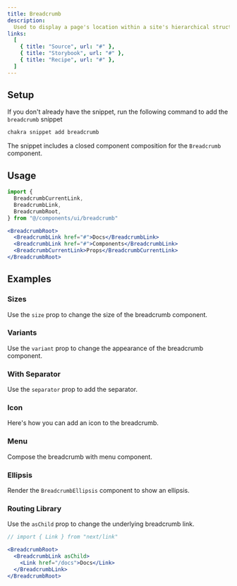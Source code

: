 ```yaml
---
title: Breadcrumb
description:
  Used to display a page's location within a site's hierarchical structure
links:
  [
    { title: "Source", url: "#" },
    { title: "Storybook", url: "#" },
    { title: "Recipe", url: "#" },
  ]
---
```


<ExampleTabs name="breadcrumb-basic" />

## Setup

If you don't already have the snippet, run the following command to add the
`breadcrumb` snippet

```sh
chakra snippet add breadcrumb
```

The snippet includes a closed component composition for the `Breadcrumb`
component.

## Usage

```jsx
import {
  BreadcrumbCurrentLink,
  BreadcrumbLink,
  BreadcrumbRoot,
} from "@/components/ui/breadcrumb"
```

```jsx
<BreadcrumbRoot>
  <BreadcrumbLink href="#">Docs</BreadcrumbLink>
  <BreadcrumbLink href="#">Components</BreadcrumbLink>
  <BreadcrumbCurrentLink>Props</BreadcrumbCurrentLink>
</BreadcrumbRoot>
```

## Examples

### Sizes

Use the `size` prop to change the size of the breadcrumb component.

<ExampleTabs name="breadcrumb-with-sizes" />

### Variants

Use the `variant` prop to change the appearance of the breadcrumb component.

<ExampleTabs name="breadcrumb-with-variants" />

### With Separator

Use the `separator` prop to add the separator.

<ExampleTabs name="breadcrumb-with-separator" />

### Icon

Here's how you can add an icon to the breadcrumb.

<ExampleTabs name="breadcrumb-with-icon" />

### Menu

Compose the breadcrumb with menu component.

<ExampleTabs name="breadcrumb-with-menu" />

### Ellipsis

Render the `BreadcrumbEllipsis` component to show an ellipsis.

<ExampleTabs name="breadcrumb-with-ellipsis" />

### Routing Library

Use the `asChild` prop to change the underlying breadcrumb link.

```jsx
// import { Link } from "next/link"

<BreadcrumbRoot>
  <BreadcrumbLink asChild>
    <Link href="/docs">Docs</Link>
  </BreadcrumbLink>
</BreadcrumbRoot>
```
